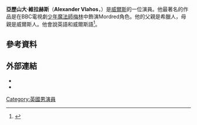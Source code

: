 {{Infobox person
| name = Alexander Vlahos
| image = Alexander Vlahos 2013.jpg
| caption = 
| birth_date = {{Birth date and age|1988|07|30|df=yes}}
| birth_place = 威爾斯Llantrisant
| occupation = 演員
| years_active = 2008–現在
}}
'''亞歷山大·維拉赫斯'''（'''Alexander Vlahos'''，{{bd|1988年|7月30日}}）是[[威爾斯|威爾斯]]的一位演員。他最著名的作品是在BBC電視劇[[少年魔法師梅林|少年魔法師梅林]]中飾演Mordred角色。他的父親是希臘人，母親是威爾斯人。他會說英語和威爾斯語<ref name=Owens>{{cite web|url=http://www.walesonline.co.uk/showbiz-and-lifestyle/television-in-wales/2012/10/21/welsh-actor-alexander-vlahos-is-casting-a-spell-in-merlin-91466-32089052/|title=Welsh actor Alexander Vlahos is casting a spell in Merlin|date=21 October 2012|last=Owens|first=Dave|accessdate=25 October 2012|publisher=Wales Online|archive-date=2012-12-23|archive-url=https://web.archive.org/web/20121223075704/http://www.walesonline.co.uk/showbiz-and-lifestyle/television-in-wales/2012/10/21/welsh-actor-alexander-vlahos-is-casting-a-spell-in-merlin-91466-32089052/|dead-url=no}}</ref>。

==參考資料==
{{Reflist}}
== 外部連結 ==
* {{IMDb name|3657218}}
* {{twitter|vlavla}}
[[Category:英國男演員|Category:英國男演員]]